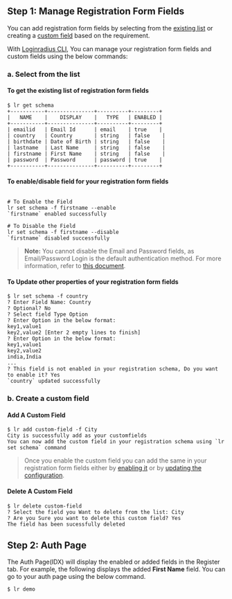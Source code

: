 ## Step 1: Manage Registration Form Fields

You can add registration form fields by selecting from the [existing list](#a-select-from-the-list) or creating a [custom field](#b-create-a-custom-field) based on the requirement.

With [Loginradius CLI](https://github.com/LoginRadius/lr-cli/), You can manage your registration form fields and custom fields using the below commands:

### a. Select from the list

#### To get the existing list of registration form fields

```shell
$ lr get schema
+-----------+---------------+----------+---------+
|   NAME    |    DISPLAY    |   TYPE   | ENABLED |
+-----------+---------------+----------+---------+
| emailid   | Email Id      | email    | true    |
| country   | Country       | string   | false    |
| birthdate | Date of Birth | string   | false    |
| lastname  | Last Name     | string   | false    |
| firstname | First Name    | string   | false    |
| password  | Password      | password | true    |
+-----------+---------------+----------+---------+
```

#### To enable/disable field for your registration form fields

```shell

# To Enable the Field
lr set schema -f firstname --enable
`firstname` enabled successfully

# To Disable the Field
lr set schema -f firstname --disable
`firstname` disabled successfully
```

> **Note:** You cannot disable the Email and Password fields, as Email/Password Login is the default authentication method. For more information, refer to <a href="https://www.loginradius.com/docs/developer/guide/emailpassword-login" target="_blank">this document</a>.

#### To Update other properties of your registration form fields

```shell
$ lr set schema -f country
? Enter Field Name: Country
? Optional? No
? Select field Type Option
? Enter Option in the below format:
key1,value1
key2,value2 [Enter 2 empty lines to finish]
? Enter Option in the below format:
key1,value1
key2,value2
india,India
...
? This field is not enabled in your registration schema, Do you want to enable it? Yes
`country` updated successfully
```

### b. Create a custom field

#### Add A Custom Field

```shell
$ lr add custom-field -f City
City is successfully add as your customfields
You can now add the custom field in your registration schema using `lr set schema` command
```

> Once you enable the custom field you can add the same in your registration form fields either by [enabling it](#to-enabledisable-field-for-your-registration-form-fields) or by [updating the configuration](#to-update-other-properties-of-your-registration-form-fields).

#### Delete A Custom Field

```shell
$ lr delete custom-field
? Select the field you Want to delete from the list: City
? Are you Sure you want to delete this custom field? Yes
The field has been sucessfully deleted
```

## Step 2: Auth Page

The Auth Page(IDX) will display the enabled or added fields in the Register tab. For example, the following displays the added **First Name** field. You can go to your auth page using the below command.

```shell
$ lr demo
```
